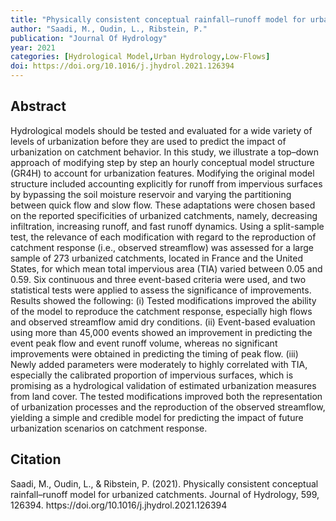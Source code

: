 ```yaml
---
title: "Physically consistent conceptual rainfall–runoff model for urbanized catchments"
author: "Saadi, M., Oudin, L., Ribstein, P."
publication: "Journal Of Hydrology"
year: 2021
categories: [Hydrological Model,Urban Hydrology,Low-Flows]
doi: https://doi.org/10.1016/j.jhydrol.2021.126394
---
```


## Abstract

Hydrological models should be tested and evaluated for a wide variety of levels of urbanization before they are used to predict the impact of urbanization on catchment behavior. In this study, we illustrate a top–down approach of modifying step by step an hourly conceptual model structure (GR4H) to account for urbanization features. Modifying the original model structure included accounting explicitly for runoff from impervious surfaces by bypassing the soil moisture reservoir and varying the partitioning between quick flow and slow flow. These adaptations were chosen based on the reported specificities of urbanized catchments, namely, decreasing infiltration, increasing runoff, and fast runoff dynamics. Using a split-sample test, the relevance of each modification with regard to the reproduction of catchment response (i.e., observed streamflow) was assessed for a large sample of 273 urbanized catchments, located in France and the United States, for which mean total impervious area (TIA) varied between 0.05 and 0.59. Six continuous and three event-based criteria were used, and two statistical tests were applied to assess the significance of improvements. Results showed the following: (i) Tested modifications improved the ability of the model to reproduce the catchment response, especially high flows and observed streamflow amid dry conditions. (ii) Event-based evaluation using more than 45,000 events showed an improvement in predicting the event peak flow and event runoff volume, whereas no significant improvements were obtained in predicting the timing of peak flow. (iii) Newly added parameters were moderately to highly correlated with TIA, especially the calibrated proportion of impervious surfaces, which is promising as a hydrological validation of estimated urbanization measures from land cover. The tested modifications improved both the representation of urbanization processes and the reproduction of the observed streamflow, yielding a simple and credible model for predicting the impact of future urbanization scenarios on catchment response.

## Citation

Saadi, M., Oudin, L., & Ribstein, P. (2021). Physically consistent conceptual rainfall–runoff model for urbanized catchments. Journal of Hydrology, 599, 126394. https://doi.org/10.1016/j.jhydrol.2021.126394
